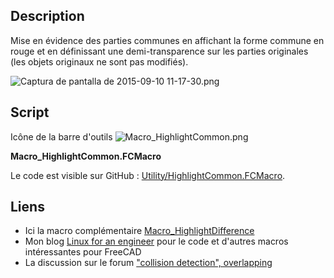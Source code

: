 <languages/>

{{Macro/fr
|Name=HightlightCommon
|Name/fr=HightlightCommon
|Icon=Macro_HighlightCommon.png
|Description=Mise en évidence des parties communes en affichant la forme commune en rouge et en définissant une demi-transparence sur les parties originales (les objets originaux ne sont pas modifiés).
|Author=JMG
|Version=2.3.2
|Date=2021-07-01
|FCVersion=0.17 et au dessus
|Download=[https://wiki.freecad.org/images/8/85/Macro_HighlightCommon.png Icône de la barre d'outils]
}}

==Description==

Mise en évidence des parties communes en affichant la forme commune en rouge et en définissant une demi-transparence sur les parties originales (les objets originaux ne sont pas modifiés).

{{Codeextralink|https://raw.githubusercontent.com/FreeCAD/FreeCAD-macros/master/Utility/HighlightCommon.FCMacro}}

[[File:Captura de pantalla de 2015-09-10 11-17-30.png|Captura de pantalla de 2015-09-10 11-17-30.png]]
{{Caption|Volume commun des objets selectionnés}}

==Script==

Icône de la barre d'outils [[Image:Macro_HighlightCommon.png]]

'''Macro_HighlightCommon.FCMacro'''

Le code est visible sur GitHub : [https://github.com/FreeCAD/FreeCAD-macros/blob/master/Utility/HighlightCommon.FCMacro Utility/HighlightCommon.FCMacro].

<span id="Links"></span>
==Liens==

<div class="mw-translate-fuzzy">
* Ici la macro complémentaire [[Macro_HighlightDifference/fr|Macro_HighlightDifference]]
* Mon blog [http://linuxforanengineer.blogspot.com.es/ Linux for an engineer] pour le code et d'autres macros intéressantes pour FreeCAD
* La discussion sur le forum [http://forum.freecadweb.org/viewtopic.php?f=22&t=12426 "collision detection", overlapping]
</div>